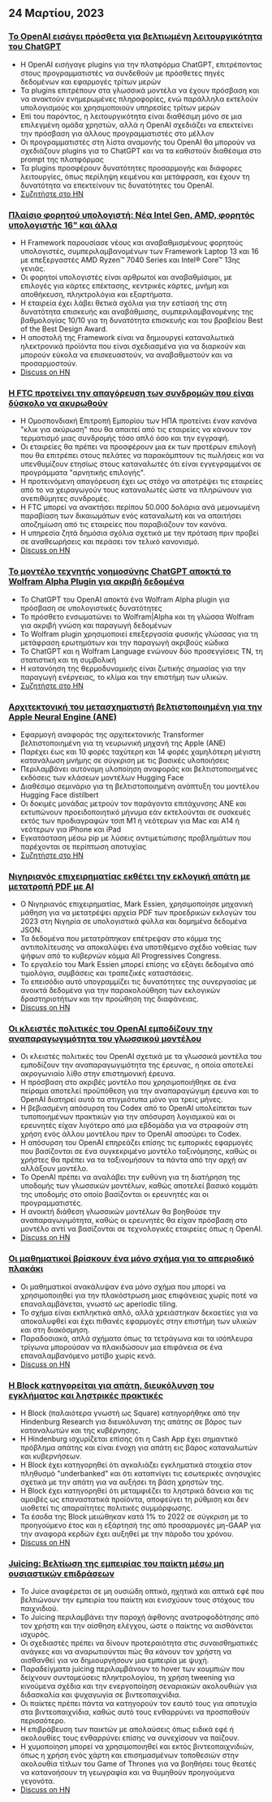 

<CallToAction />

<Steps>

## 24 Μαρτίου, 2023

### [Το OpenAI εισάγει πρόσθετα για βελτιωμένη λειτουργικότητα του ChatGPT](https://openai.com/blog/chatgpt-plugins)

- Η OpenAI εισήγαγε plugins για την πλατφόρμα ChatGPT, επιτρέποντας στους προγραμματιστές να συνδεθούν με πρόσθετες πηγές δεδομένων και εφαρμογές τρίτων μερών
- Τα plugins επιτρέπουν στα γλωσσικά μοντέλα να έχουν πρόσβαση και να ανακτούν ενημερωμένες πληροφορίες, ενώ παράλληλα εκτελούν υπολογισμούς και χρησιμοποιούν υπηρεσίες τρίτων μερών
- Επί του παρόντος, η λειτουργικότητα είναι διαθέσιμη μόνο σε μια επιλεγμένη ομάδα χρηστών, αλλά η OpenAI σχεδιάζει να επεκτείνει την πρόσβαση για άλλους προγραμματιστές στο μέλλον
- Οι προγραμματιστές στη λίστα αναμονής του OpenAI θα μπορούν να σχεδιάζουν plugins για το ChatGPT και να τα καθιστούν διαθέσιμα στο prompt της πλατφόρμας
- Τα plugins προσφέρουν δυνατότητες προσαρμογής και διάφορες λειτουργίες, όπως περίληψη κειμένου και μετάφραση, και έχουν τη δυνατότητα να επεκτείνουν τις δυνατότητες του OpenAI.
- [Συζητήστε στο HN](http://news.ycombinator.com/item?id=35277677)

### [Πλαίσιο φορητού υπολογιστή: Νέα Intel Gen, AMD, φορητός υπολογιστής 16" και άλλα](https://frame.work/)

- Η Framework παρουσίασε νέους και αναβαθμισμένους φορητούς υπολογιστές, συμπεριλαμβανομένων των Framework Laptop 13 και 16 με επεξεργαστές AMD Ryzen™ 7040 Series και Intel® Core™ 13ης γενιάς.
- Οι φορητοί υπολογιστές είναι αρθρωτοί και αναβαθμίσιμοι, με επιλογές για κάρτες επέκτασης, κεντρικές κάρτες, μνήμη και αποθήκευση, πληκτρολόγια και εξαρτήματα.
- Η εταιρεία έχει λάβει θετικά σχόλια για την εστίασή της στη δυνατότητα επισκευής και αναβάθμισης, συμπεριλαμβανομένης της βαθμολογίας 10/10 για τη δυνατότητα επισκευής και του βραβείου Best of the Best Design Award.
- Η αποστολή της Framework είναι να δημιουργεί καταναλωτικά ηλεκτρονικά προϊόντα που είναι σχεδιασμένα για να διαρκούν και μπορούν εύκολα να επισκευαστούν, να αναβαθμιστούν και να προσαρμοστούν.
- [Discuss on HN](http://news.ycombinator.com/item?id=35277660)

### [Η FTC προτείνει την απαγόρευση των συνδρομών που είναι δύσκολο να ακυρωθούν](https://www.theverge.com/2023/3/23/23652373/ftc-click-to-cancel-subscription-service-dark-patterns-ban)

- Η Ομοσπονδιακή Επιτροπή Εμπορίου των ΗΠΑ προτείνει έναν κανόνα "κλικ για ακύρωση" που θα απαιτεί από τις εταιρείες να κάνουν τον τερματισμό μιας συνδρομής τόσο απλό όσο και την εγγραφή.
- Οι εταιρείες θα πρέπει να προσφέρουν μια εκ των προτέρων επιλογή που θα επιτρέπει στους πελάτες να παρακάμπτουν τις πωλήσεις και να υπενθυμίζουν ετησίως στους καταναλωτές ότι είναι εγγεγραμμένοι σε προγράμματα "αρνητικής επιλογής".
- Η προτεινόμενη απαγόρευση έχει ως στόχο να αποτρέψει τις εταιρείες από το να χειραγωγούν τους καταναλωτές ώστε να πληρώνουν για ανεπιθύμητες συνδρομές.
- Η FTC μπορεί να ανακτήσει περίπου 50.000 δολάρια ανά μεμονωμένη παραβίαση των δικαιωμάτων ενός καταναλωτή και να απαιτήσει αποζημίωση από τις εταιρείες που παραβιάζουν τον κανόνα.
- Η υπηρεσία ζητά δημόσια σχόλια σχετικά με την πρόταση πριν προβεί σε αναθεωρήσεις και περάσει τον τελικό κανονισμό.
- [Discuss on HN](http://news.ycombinator.com/item?id=35274519)

### [Το μοντέλο τεχνητής νοημοσύνης ChatGPT αποκτά το Wolfram Alpha Plugin για ακριβή δεδομένα](https://writings.stephenwolfram.com/2023/03/chatgpt-gets-its-wolfram-superpowers/)

- Το ChatGPT του OpenAI αποκτά ένα Wolfram Alpha plugin για πρόσβαση σε υπολογιστικές δυνατότητες
- Το πρόσθετο ενσωματώνει το Wolfram|Alpha και τη γλώσσα Wolfram για ακριβή γνώση και παραγωγή δεδομένων
- Το Wolfram plugin χρησιμοποιεί επεξεργασία φυσικής γλώσσας για τη μετάφραση ερωτημάτων και την παραγωγή ακριβούς κώδικα
- Το ChatGPT και η Wolfram Language ενώνουν δύο προσεγγίσεις ΤΝ, τη στατιστική και τη συμβολική
- Η κατανόηση της θερμοδυναμικής είναι ζωτικής σημασίας για την παραγωγή ενέργειας, το κλίμα και την επιστήμη των υλικών.
- [Συζητήστε στο HN](http://news.ycombinator.com/item?id=35277925)

### [Αρχιτεκτονική του μετασχηματιστή βελτιστοποιημένη για την Apple Neural Engine (ANE)](https://github.com/apple/ml-ane-transformers)

- Εφαρμογή αναφοράς της αρχιτεκτονικής Transformer βελτιστοποιημένη για τη νευρωνική μηχανή της Apple (ANE)
- Παρέχει έως και 10 φορές ταχύτερη και 14 φορές χαμηλότερη μέγιστη κατανάλωση μνήμης σε σύγκριση με τις βασικές υλοποιήσεις
- Περιλαμβάνει αυτόνομη υλοποίηση αναφοράς και βελτιστοποιημένες εκδόσεις των κλάσεων μοντέλων Hugging Face
- Διαθέσιμο σεμινάριο για τη βελτιστοποιημένη ανάπτυξη του μοντέλου Hugging Face distilbert
- Οι δοκιμές μονάδας μετρούν τον παράγοντα επιτάχυνσης ANE και εκτυπώνουν προειδοποιητικό μήνυμα εάν εκτελούνται σε συσκευές εκτός των προδιαγραφών τσιπ M1 ή νεότερων για Mac και A14 ή νεότερων για iPhone και iPad
- Εγκατάσταση μέσω pip με λύσεις αντιμετώπισης προβλημάτων που παρέχονται σε περίπτωση αποτυχίας
- [Συζητήστε στο HN](http://news.ycombinator.com/item?id=35282325)

### [Νιγηριανός επιχειρηματίας εκθέτει την εκλογική απάτη με μετατροπή PDF με AI](https://markessien.com/posts/drama_of_transcription/)

- Ο Νιγηριανός επιχειρηματίας, Mark Essien, χρησιμοποίησε μηχανική μάθηση για να μετατρέψει αρχεία PDF των προεδρικών εκλογών του 2023 στη Νιγηρία σε υπολογιστικά φύλλα και δομημένα δεδομένα JSON.
- Τα δεδομένα που μετατράπηκαν επέτρεψαν στο κόμμα της αντιπολίτευσης να αποκαλύψει ένα υποτιθέμενο σχέδιο νοθείας των ψήφων από το κυβερνών κόμμα All Progressives Congress.
- Το εργαλείο του Mark Essien μπορεί επίσης να εξάγει δεδομένα από τιμολόγια, συμβάσεις και τραπεζικές καταστάσεις.
- Το επεισόδιο αυτό υπογραμμίζει τις δυνατότητες της συνεργασίας με ανοικτά δεδομένα για την παρακολούθηση των εκλογικών δραστηριοτήτων και την προώθηση της διαφάνειας.
- [Discuss on HN](http://news.ycombinator.com/item?id=35272227)

### [Οι κλειστές πολιτικές του OpenAI εμποδίζουν την αναπαραγωγιμότητα του γλωσσικού μοντέλου](https://aisnakeoil.substack.com/p/openais-policies-hinder-reproducible)

- Οι κλειστές πολιτικές του OpenAI σχετικά με τα γλωσσικά μοντέλα του εμποδίζουν την αναπαραγωγιμότητα της έρευνας, η οποία αποτελεί ακρογωνιαίο λίθο στην επιστημονική έρευνα.
- Η πρόσβαση στο ακριβές μοντέλο που χρησιμοποιήθηκε σε ένα πείραμα αποτελεί προϋπόθεση για την αναπαραγώγιμη έρευνα και το OpenAI διατηρεί αυτά τα στιγμιότυπα μόνο για τρεις μήνες.
- Η βεβιασμένη απόσυρση του Codex από το OpenAI υπολείπεται των τυποποιημένων πρακτικών για την απόσυρση λογισμικού και οι ερευνητές είχαν λιγότερο από μια εβδομάδα για να στραφούν στη χρήση ενός άλλου μοντέλου πριν το OpenAI αποσύρει το Codex.
- Η απόσυρση του OpenAI επηρεάζει επίσης τις εμπορικές εφαρμογές που βασίζονται σε ένα συγκεκριμένο μοντέλο ταξινόμησης, καθώς οι χρήστες θα πρέπει να τα ταξινομήσουν τα πάντα από την αρχή αν αλλάξουν μοντέλο.
- Το OpenAI πρέπει να αναλάβει την ευθύνη για τη διατήρηση της υποδομής των γλωσσικών μοντέλων, καθώς αποτελεί βασικό κομμάτι της υποδομής στο οποίο βασίζονται οι ερευνητές και οι προγραμματιστές.
- Η ανοικτή διάθεση γλωσσικών μοντέλων θα βοηθούσε την αναπαραγωγιμότητα, καθώς οι ερευνητές θα είχαν πρόσβαση στο μοντέλο αντί να βασίζονται σε τεχνολογικές εταιρείες όπως η OpenAI.
- [Discuss on HN](http://news.ycombinator.com/item?id=35269304)

### [Οι μαθηματικοί βρίσκουν ένα μόνο σχήμα για το απεριοδικό πλακάκι](https://www.newscientist.com/article/2365363-mathematicians-discover-shape-that-can-tile-a-wall-and-never-repeat/)

- Οι μαθηματικοί ανακάλυψαν ένα μόνο σχήμα που μπορεί να χρησιμοποιηθεί για την πλακόστρωση μιας επιφάνειας χωρίς ποτέ να επαναλαμβάνεται, γνωστό ως aperiodic tiling.
- Το σχήμα είναι εκπληκτικά απλό, αλλά χρειάστηκαν δεκαετίες για να αποκαλυφθεί και έχει πιθανές εφαρμογές στην επιστήμη των υλικών και στη διακόσμηση.
- Παραδοσιακά, απλά σχήματα όπως τα τετράγωνα και τα ισόπλευρα τρίγωνα μπορούσαν να πλακιδώσουν μια επιφάνεια σε ένα επαναλαμβανόμενο μοτίβο χωρίς κενά.
- [Discuss on HN](http://news.ycombinator.com/item?id=35273707)

### [Η Block κατηγορείται για απάτη, διευκόλυνση του εγκλήματος και ληστρικές πρακτικές](https://hindenburgresearch.com/block/)

- Η Block (παλαιότερα γνωστή ως Square) κατηγορήθηκε από την Hindenburg Research για διευκόλυνση της απάτης σε βάρος των καταναλωτών και της κυβέρνησης.
- Η Hindenburg ισχυρίζεται επίσης ότι η Cash App έχει σημαντικό πρόβλημα απάτης και είναι ένοχη για απάτη εις βάρος καταναλωτών και κυβερνήσεων.
- Η Block έχει κατηγορηθεί ότι αγκαλιάζει εγκληματικά στοιχεία στον πληθυσμό "underbanked" και ότι καταπνίγει τις εσωτερικές ανησυχίες σχετικά με την απάτη για να αυξήσει τη βάση χρηστών της.
- Η Block έχει κατηγορηθεί ότι μεταμφιέζει τα ληστρικά δάνεια και τις αμοιβές ως επαναστατικά προϊόντα, αποφεύγει τη ρύθμιση και δεν υιοθετεί τις απαραίτητες πολιτικές συμμόρφωσης.
- Τα έσοδα της Block μειώθηκαν κατά 1% το 2022 σε σύγκριση με το προηγούμενο έτος και η εξάρτησή της από προσαρμογές μη-GAAP για την αναφορά κερδών έχει αυξηθεί με την πάροδο του χρόνου.
- [Discuss on HN](http://news.ycombinator.com/item?id=35273782)

### [Juicing: Βελτίωση της εμπειρίας του παίκτη μέσω μη ουσιαστικών επιδράσεων](https://garden.bradwoods.io/notes/design/juice)

- Το Juice αναφέρεται σε μη ουσιώδη οπτικά, ηχητικά και απτικά εφέ που βελτιώνουν την εμπειρία του παίκτη και ενισχύουν τους στόχους του παιχνιδιού.
- Το Juicing περιλαμβάνει την παροχή άφθονης ανατροφοδότησης από τον χρήστη και την αίσθηση ελέγχου, ώστε ο παίκτης να αισθάνεται ισχυρός.
- Οι σχεδιαστές πρέπει να δίνουν προτεραιότητα στις συναισθηματικές ανάγκες και να αναρωτιούνται πώς θα κάνουν τον χρήστη να αισθανθεί για να δημιουργήσουν μια εμπειρία με ψυχή.
- Παραδείγματα juicing περιλαμβάνουν το hover των κουμπιών που δείχνουν συντομεύσεις πληκτρολογίου, τη χρήση tweening για κινούμενα σχέδια και την ενεργοποίηση σεναριακών ακολουθιών για διδασκαλία και ψυχαγωγία σε βιντεοπαιχνίδια.
- Οι παίκτες πρέπει πάντα να κατηγορούν τον εαυτό τους για αποτυχία στα βιντεοπαιχνίδια, καθώς αυτό τους ενθαρρύνει να προσπαθούν περισσότερο.
- Η επιβράβευση των παικτών με απολαύσεις όπως ειδικά εφέ ή ακολουθίες τους ενθαρρύνει επίσης να συνεχίσουν να παίζουν.
- Η χυμοποίηση μπορεί να χρησιμοποιηθεί και εκτός βιντεοπαιχνιδιών, όπως η χρήση ενός χάρτη και επισημασμένων τοποθεσιών στην ακολουθία τίτλων του Game of Thrones για να βοηθήσει τους θεατές να κατανοήσουν τη γεωγραφία και να θυμηθούν προηγούμενα γεγονότα.
- [Discuss on HN](http://news.ycombinator.com/item?id=35273139)

</Steps>

